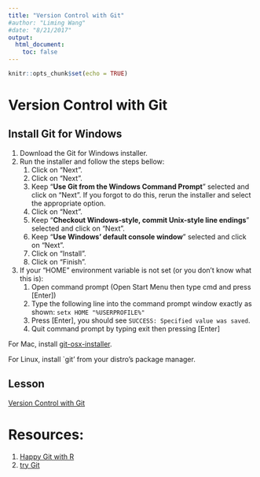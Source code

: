 ```yaml
---
title: "Version Control with Git"
#author: "Liming Wang"
#date: "8/21/2017"
output: 
  html_document:
    toc: false
---
```


```r
knitr::opts_chunk$set(echo = TRUE)
```

# Version Control with Git

## Install Git for Windows
1. Download the Git for Windows installer.
1. Run the installer and follow the steps bellow:
    1. Click on "Next".
    1. Click on "Next".
    1. Keep "**Use Git from the Windows Command Prompt**" selected and click on "Next". If you forgot to do this, rerun the installer and select the appropriate option.
    1. Click on "Next".
    1. Keep "**Checkout Windows-style, commit Unix-style line endings**" selected and click on "Next".
    1. Keep "**Use Windows' default console window**" selected and click on "Next".
    1. Click on "Install".
    1. Click on "Finish".
1. If your "HOME" environment variable is not set (or you don't know what this is):
    1. Open command prompt (Open Start Menu then type cmd and press [Enter])
    1. Type the following line into the command prompt window exactly as shown:
         `setx HOME "%USERPROFILE%"`
    1. Press [Enter], you should see `SUCCESS: Specified value was saved`.
    1. Quit command prompt by typing exit then pressing [Enter]

For Mac, install [git-osx-installer](https://sourceforge.net/projects/git-osx-installer/files/).

For Linux, install `git' from your distro's package manager.

## Lesson
[Version Control with Git](http://swcarpentry.github.io/git-novice/)

# Resources:
1. [Happy Git with R](http://happygitwithr.com/)
1. [try Git](https://try.github.io)

